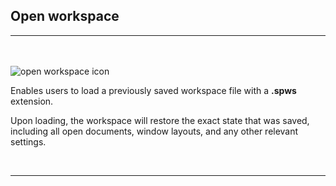 
## Open workspace
<hr></hr>
<br></br>
<Image src={`${imagePath}open_workspace_icon.svg`} alt="open workspace icon" width={65} height={65} />

Enables users to load a previously saved workspace file with a **.spws** extension. 

Upon loading, the workspace will restore the exact state that was saved, including all open documents, window layouts, and any other relevant settings.

<br />
<hr />
<br />
<ImageLink href="/workspace-management/open-workspace" image={{alt: "open workspace icon", src: `${imagePath}open_workspace_icon.svg`}} text="Open workspace" />
<br />
<ImageLink href="/workspace-management/save-workspace" image={{alt: "save workspace icon", src: `${imagePath}save_workspace_icon.svg`}} text="Save workspace" />
<br />
<ImageLink href="/workspace-management/close-workspace" image={{alt: "close workspace icon", src: `${imagePath}close_workspace_icon.svg`}} text="Close workspace" />
<br />
<ImageLink href="/workspace-management/new-workspace" image={{alt: "new workspace icon", src: `${imagePath}new_workspace_icon.svg`}} text="New workspace" />